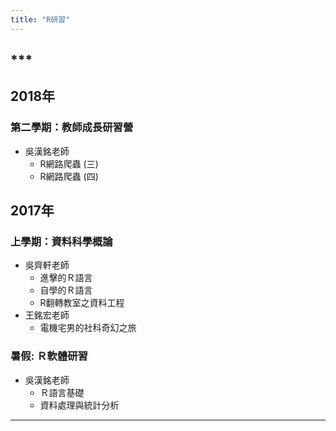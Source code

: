 ```yaml
---
title: "R研習"
---
```


***
---

## 2018年

### 第二學期：教師成長研習營 

- 吳漢銘老師
    - R網路爬蟲 (三)
    - R網路爬蟲 (四)


## 2017年

### 上學期：資料科學概論

- 吳齊軒老師
    - 進擊的Ｒ語言
    - 自學的Ｒ語言
    - R翻轉教室之資料工程

- 王銘宏老師
    - 電機宅男的社科奇幻之旅

    
### 暑假: Ｒ軟體研習

- 吳漢銘老師
    - Ｒ語言基礎
    - 資料處理與統計分析

---